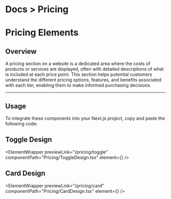 
<h1 className="text-gray-200 text-[14px] mt-3 ">
  <span className="text-gray-500 ">Docs ></span> Pricing
</h1>

# Pricing Elements

## Overview

A pricing section on a website is a dedicated area where the costs of products or services are displayed, often with detailed descriptions of what is included at each price point. This section helps potential customers understand the different pricing options, features, and benefits associated with each tier, enabling them to make informed purchasing decisions.

---

## Usage

To integrate these components into your Next.js project, copy and paste the following code:

## Toggle Design

<ElementWrapper
  previewLink="/pricing/toggle"
  componentPath="Pricing/ToggleDesign.tsx"
  element={<ToggleDesign />}
/>

## Card Design

<ElementWrapper
  previewLink="/pricing/card"
  componentPath="Pricing/CardDesign.tsx"
  element={<CardDesign />}
/>
